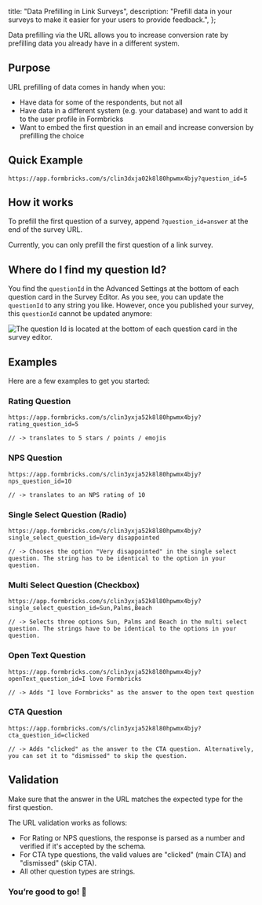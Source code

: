 

  title: "Data Prefilling in Link Surveys",
  description: "Prefill data in your surveys to make it easier for your users to provide feedback.",
};

Data prefilling via the URL allows you to increase conversion rate by prefilling data you already have in a different system.

## Purpose

URL prefilling of data comes in handy when you:

- Have data for some of the respondents, but not all
- Have data in a different system (e.g. your database) and want to add it to the user profile in Formbricks
- Want to embed the first question in an email and increase conversion by prefilling the choice

## Quick Example

```tsx
https://app.formbricks.com/s/clin3dxja02k8l80hpwmx4bjy?question_id=5
```

## How it works

To prefill the first question of a survey, append `?question_id=answer` at the end of the survey URL.

<Callout title="Prefill only the first question" type="note">
  Currently, you can only prefill the first question of a link survey.
</Callout>

## Where do I find my question Id?

You find the `questionId` in the Advanced Settings at the bottom of each question card in the Survey Editor. As you see, you can update the `questionId` to any string you like. However, once you published your survey, this `questionId` cannot be updated anymore:

<Image
  src={QuestionId}
  alt="The question Id is located at the bottom of each question card in the survey editor."
  quality="100"
  className="rounded-lg"
/>

## Examples

Here are a few examples to get you started:

### Rating Question

```tsx
https://app.formbricks.com/s/clin3yxja52k8l80hpwmx4bjy?rating_question_id=5

// -> translates to 5 stars / points / emojis
```

### NPS Question

```tsx
https://app.formbricks.com/s/clin3yxja52k8l80hpwmx4bjy?nps_question_id=10

// -> translates to an NPS rating of 10
```

### Single Select Question (Radio)

```tsx
https://app.formbricks.com/s/clin3yxja52k8l80hpwmx4bjy?single_select_question_id=Very disappointed

// -> Chooses the option "Very disappointed" in the single select question. The string has to be identical to the option in your question.
```

### Multi Select Question (Checkbox)

```tsx
https://app.formbricks.com/s/clin3yxja52k8l80hpwmx4bjy?single_select_question_id=Sun,Palms,Beach

// -> Selects three options Sun, Palms and Beach in the multi select question. The strings have to be identical to the options in your question.
```

### Open Text Question

```tsx
https://app.formbricks.com/s/clin3yxja52k8l80hpwmx4bjy?openText_question_id=I love Formbricks

// -> Adds "I love Formbricks" as the answer to the open text question
```

### CTA Question

```tsx
https://app.formbricks.com/s/clin3yxja52k8l80hpwmx4bjy?cta_question_id=clicked

// -> Adds "clicked" as the answer to the CTA question. Alternatively, you can set it to "dismissed" to skip the question.
```

## Validation

Make sure that the answer in the URL matches the expected type for the first question.

The URL validation works as follows:

- For Rating or NPS questions, the response is parsed as a number and verified if it's accepted by the schema.
- For CTA type questions, the valid values are "clicked" (main CTA) and "dismissed" (skip CTA).
- All other question types are strings.

### You’re good to go! 🎉

